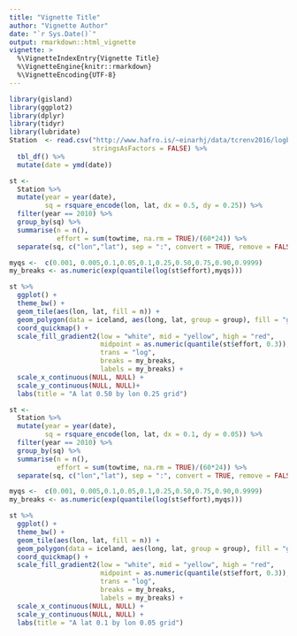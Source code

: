 ```yaml
---
title: "Vignette Title"
author: "Vignette Author"
date: "`r Sys.Date()`"
output: rmarkdown::html_vignette
vignette: >
  %\VignetteIndexEntry{Vignette Title}
  %\VignetteEngine{knitr::rmarkdown}
  %\VignetteEncoding{UTF-8}
---
```


```r
library(gisland)
library(ggplot2)
library(dplyr)
library(tidyr)
library(lubridate)
Station  <- read.csv("http://www.hafro.is/~einarhj/data/tcrenv2016/logbook_station.csv",
                     stringsAsFactors = FALSE) %>%
  tbl_df() %>% 
  mutate(date = ymd(date))

st <- 
  Station %>% 
  mutate(year = year(date),
         sq = rsquare_encode(lon, lat, dx = 0.5, dy = 0.25)) %>%
  filter(year == 2010) %>% 
  group_by(sq) %>% 
  summarise(n = n(),
            effort = sum(towtime, na.rm = TRUE)/(60*24)) %>% 
  separate(sq, c("lon","lat"), sep = ":", convert = TRUE, remove = FALSE)

myqs <-  c(0.001, 0.005,0.1,0.05,0.1,0.25,0.50,0.75,0.90,0.9999)
my_breaks <- as.numeric(exp(quantile(log(st$effort),myqs)))

st %>% 
  ggplot() +
  theme_bw() +
  geom_tile(aes(lon, lat, fill = n)) +
  geom_polygon(data = iceland, aes(long, lat, group = group), fill = "grey90") +
  coord_quickmap() +
  scale_fill_gradient2(low = "white", mid = "yellow", high = "red",
                       midpoint = as.numeric(quantile(st$effort, 0.3)),
                       trans = "log",
                       breaks = my_breaks,
                       labels = my_breaks) +
  scale_x_continuous(NULL, NULL) +
  scale_y_continuous(NULL, NULL)+
  labs(title = "A lat 0.50 by lon 0.25 grid")

st <- 
  Station %>% 
  mutate(year = year(date),
         sq = rsquare_encode(lon, lat, dx = 0.1, dy = 0.05)) %>%
  filter(year == 2010) %>% 
  group_by(sq) %>% 
  summarise(n = n(),
            effort = sum(towtime, na.rm = TRUE)/(60*24)) %>% 
  separate(sq, c("lon","lat"), sep = ":", convert = TRUE, remove = FALSE)

myqs <-  c(0.001, 0.005,0.1,0.05,0.1,0.25,0.50,0.75,0.90,0.9999)
my_breaks <- as.numeric(exp(quantile(log(st$effort),myqs)))

st %>% 
  ggplot() +
  theme_bw() +
  geom_tile(aes(lon, lat, fill = n)) +
  geom_polygon(data = iceland, aes(long, lat, group = group), fill = "grey90") +
  coord_quickmap() +
  scale_fill_gradient2(low = "white", mid = "yellow", high = "red",
                       midpoint = as.numeric(quantile(st$effort, 0.3)),
                       trans = "log",
                       breaks = my_breaks,
                       labels = my_breaks) +
  scale_x_continuous(NULL, NULL) +
  scale_y_continuous(NULL, NULL) +
  labs(title = "A lat 0.1 by lon 0.05 grid")
```